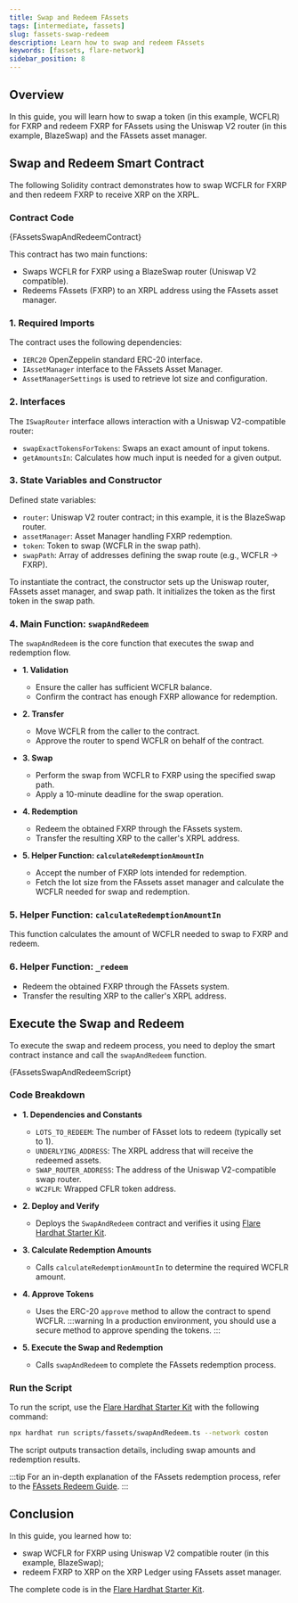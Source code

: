 ```yaml
---
title: Swap and Redeem FAssets
tags: [intermediate, fassets]
slug: fassets-swap-redeem
description: Learn how to swap and redeem FAssets
keywords: [fassets, flare-network]
sidebar_position: 8
---
```



## Overview

In this guide, you will learn how to swap a token (in this example, WCFLR) for FXRP and redeem FXRP for FAssets using the Uniswap V2 router (in this example, BlazeSwap) and the FAssets asset manager.

<RedemptionProcessPrerequisites />

## Swap and Redeem Smart Contract

The following Solidity contract demonstrates how to swap WCFLR for FXRP and then redeem FXRP to receive XRP on the XRPL.

### Contract Code

<CodeBlock language="solidity" title="contracts/fassets/SwapAndRedeem.sol">
  {FAssetsSwapAndRedeemContract}
</CodeBlock>

This contract has two main functions:

- Swaps WCFLR for FXRP using a BlazeSwap router (Uniswap V2 compatible).
- Redeems FAssets (FXRP) to an XRPL address using the FAssets asset manager.

### 1. Required Imports

The contract uses the following dependencies:

- `IERC20` OpenZeppelin standard ERC-20 interface.
- `IAssetManager` interface to the FAssets Asset Manager.
- `AssetManagerSettings` is used to retrieve lot size and configuration.

### 2. Interfaces

The `ISwapRouter` interface allows interaction with a Uniswap V2-compatible router:

- `swapExactTokensForTokens`: Swaps an exact amount of input tokens.
- `getAmountsIn`: Calculates how much input is needed for a given output.

### 3. State Variables and Constructor

Defined state variables:

- `router`: Uniswap V2 router contract; in this example, it is the BlazeSwap router.
- `assetManager`: Asset Manager handling FXRP redemption.
- `token`: Token to swap (WCFLR in the swap path).
- `swapPath`: Array of addresses defining the swap route (e.g., WCFLR → FXRP).

To instantiate the contract, the constructor sets up the Uniswap router, FAssets asset manager, and swap path.
It initializes the token as the first token in the swap path.

### 4. Main Function: `swapAndRedeem`

The `swapAndRedeem` is the core function that executes the swap and redemption flow.

- **1. Validation**
  - Ensure the caller has sufficient WCFLR balance.
  - Confirm the contract has enough FXRP allowance for redemption.

- **2. Transfer**
  - Move WCFLR from the caller to the contract.
  - Approve the router to spend WCFLR on behalf of the contract.

- **3. Swap**
  - Perform the swap from WCFLR to FXRP using the specified swap path.
  - Apply a 10-minute deadline for the swap operation.

- **4. Redemption**
  - Redeem the obtained FXRP through the FAssets system.
  - Transfer the resulting XRP to the caller's XRPL address.

- **5. Helper Function: `calculateRedemptionAmountIn`**
  - Accept the number of FXRP lots intended for redemption.
  - Fetch the lot size from the FAssets asset manager and calculate the WCFLR needed for swap and redemption.

### 5. Helper Function: `calculateRedemptionAmountIn`

This function calculates the amount of WCFLR needed to swap to FXRP and redeem.

### 6. Helper Function: `_redeem`

- Redeem the obtained FXRP through the FAssets system.
- Transfer the resulting XRP to the caller's XRPL address.

## Execute the Swap and Redeem

To execute the swap and redeem process, you need to deploy the smart contract instance and call the `swapAndRedeem` function.

<CodeBlock language="typescript" title="scripts/fassets/swapAndRedeem.ts">
  {FAssetsSwapAndRedeemScript}
</CodeBlock>

### Code Breakdown

- **1. Dependencies and Constants**
  - `LOTS_TO_REDEEM`: The number of FAsset lots to redeem (typically set to 1).
  - `UNDERLYING_ADDRESS`: The XRPL address that will receive the redeemed assets.
  - `SWAP_ROUTER_ADDRESS`: The address of the Uniswap V2-compatible swap router.
  - `WC2FLR`: Wrapped CFLR token address.

- **2. Deploy and Verify**
  - Deploys the `SwapAndRedeem` contract and verifies it using [Flare Hardhat Starter Kit](/network/guides/hardhat-foundry-starter-kit).

- **3. Calculate Redemption Amounts**
  - Calls `calculateRedemptionAmountIn` to determine the required WCFLR amount.

- **4. Approve Tokens**
  - Uses the ERC-20 `approve` method to allow the contract to spend WCFLR.
    :::warning
    In a production environment, you should use a secure method to approve spending the tokens.
    :::

- **5. Execute the Swap and Redemption**
  - Calls `swapAndRedeem` to complete the FAssets redemption process.

### Run the Script

To run the script, use the [Flare Hardhat Starter Kit](/network/guides/hardhat-foundry-starter-kit) with the following command:

```bash
npx hardhat run scripts/fassets/swapAndRedeem.ts --network coston
```

The script outputs transaction details, including swap amounts and redemption results.

:::tip
For an in-depth explanation of the FAssets redemption process, refer to the [FAssets Redeem Guide](/fassets/developer-guides/fassets-redeem).
:::

## Conclusion

In this guide, you learned how to:

- swap WCFLR for FXRP using Uniswap V2 compatible router (in this example, BlazeSwap);
- redeem FXRP to XRP on the XRP Ledger using FAssets asset manager.

The complete code is in the [Flare Hardhat Starter Kit](/network/guides/hardhat-foundry-starter-kit).
